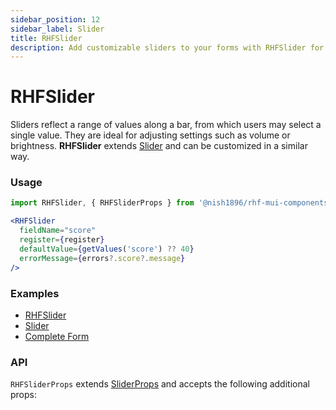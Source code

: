 ```yaml
---
sidebar_position: 12
sidebar_label: Slider
title: RHFSlider
description: Add customizable sliders to your forms with RHFSlider for react-hook-form. Ideal for selecting values like volume or brightness, with flexible props for seamless integration. Explore examples and API details.
---
```



# RHFSlider

Sliders reflect a range of values along a bar, from which users may select a 
single value. They are ideal for adjusting settings such as volume or brightness.
**RHFSlider** extends [Slider](https://mui.com/material-ui/react-slider/)
and can be customized in a similar way.

### Usage

```js
import RHFSlider, { RHFSliderProps } from '@nish1896/rhf-mui-components/mui/slider';
```

```jsx
<RHFSlider
  fieldName="score"
  register={register}
  defaultValue={getValues('score') ?? 40}
  errorMessage={errors?.score?.message}
/>
```

### Examples
- [RHFSlider](https://rhf-mui-components-examples.netlify.app/switch-slider-rating)
- [Slider](https://mui.com/material-ui/react-slider/)
- [Complete Form](https://rhf-mui-components-examples.netlify.app/complete-form)

### API
`RHFSliderProps` extends [SliderProps](https://mui.com/material-ui/api/slider/) 
and accepts the following additional props:

<RHFSliderPropsTable />
